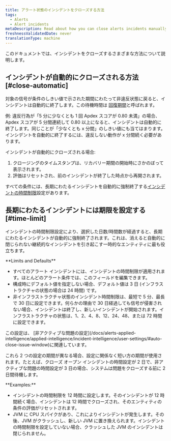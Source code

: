 ```yaml
---
title: アラート状態のインシデントをクローズする方法
tags:
  - Alerts
  - Alert incidents
metaDescription: Read about how you can close alerts incidents manually and automatically.
freshnessValidatedDate: never
translationType: machine
---
```


このドキュメントでは、インシデントをクローズするさまざまな方法について説明します。

## インシデントが自動的にクローズされる方法 [#close-automatic]

対象の信号が条件のしきい値で示された期間にわたって非違反状態に戻ると、インシデントは自動的に終了します。この待機時間は [回復期間](/docs/using-new-relic/welcome-new-relic/get-started/glossary#recovery-period)と呼ばれます。

例: 違反行為が「5 分に少なくとも 1 回 Apdex スコアが 0.80 未満」の場合、Apdex スコアが 5 分間連続して 0.80 以上になると、インシデントは自動的に終了します。同じことが「少なくとも x 分間」のしきい値にも当てはまります。インシデントを自動的に終了するには、違反しない動作が x 分間続く必要があります。

インシデントが自動的にクローズされる場合:

1. クロージングのタイムスタンプは、リカバリー期間の開始時にさかのぼって表示されます。
2. 評価はリセットされ、前のインシデントが終了した時点から再開されます。

すべての条件には、長期にわたるインシデントを自動的に強制終了する[インシデントの時間制限](#time-limit)設定があります。

## 長期にわたるインシデントには期限を設定する [#time-limit]

インシデントの時間制限設定により、選択した日数/時間数が経過すると、長期にわたるインシデントが自動的に強制終了されます。これは、消えると自動的に閉じられない継続的なインシデントを引き起こす一時的なエンティティに最も役立ちます。

<DNT>
  **Limits and Defaults**
</DNT>

* すべてのアラート インシデントには、インシデントの時間制限が適用されます。ほとんどのアラート条件では、このフィールドを編集できます。
* 構成時にデフォルト値を指定しない場合、デフォルト値は 3 日 (インフラストラクチャの状態の場合は 24 時間) です。
* 非インフラストラクチャ状態のインシデント時間制限は、最短で 5 分、最長で 30 日に設定できます。何らかの理由で 30 日経過しても信号が侵害されない場合、インシデントは終了し、新しいインシデントが開始されます。インフラストラクチャの状態は、1、2、4、8、12、24、48、または 72 時間に設定できます。

<Callout variant="tip">
  この設定は、 [非アクティブな問題の設定](/docs/alerts-applied-intelligence/applied-intelligence/incident-intelligence/user-settings/#auto-close-issue-window)に関連しています。

  これら 2 つの設定の期間が異なる場合、設定に関係なく短い方の期間が使用されます。たとえば、クローズ オープン インシデントの時間設定が 2 日で、非アクティブな問題の時間設定が 3 日の場合、システムは問題をクローズする前に 2 日間待機します。
</Callout>

<DNT>
  **Examples:**
</DNT>

* インシデントの時間制限を 12 時間に設定します。そのインシデントが 12 時間続く場合、インシデントは 12 時間でクローズされ、そのエンティティの条件の評価がリセットされます。
* JVM に CPU スパイクがあり、これによりインシデントが発生します。その後、JVM がクラッシュし、新しい JVM に置き換えられます。インシデントの時間制限を設定していない場合、クラッシュした JVM のインシデントは閉じられません。